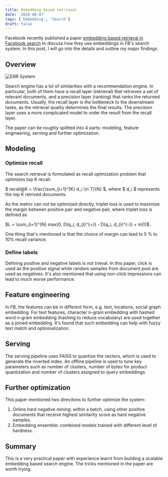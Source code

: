 ```yaml
---
title: Embedding based retrieval
date: '2020-08-07'
tags: ['Embedding', 'Search']
draft: false
---
```


Facebook recently published a paper [embedding based retrieval in Facebook search](https://arxiv.org/pdf/2006.11632.pdf) to discuss how they use embeddings in FB's search system. In this post, I will go into the details and outline my major findings.


## Overview

![EBR System](/static/images/blog/embedding-based-retrieval/ebr_system.png)

Search engine has a lot of similarities with a recommendation engine. In particular, both of them have a recall layer (retrieval) that retrieves a set of relevant documents, and a precision layer (ranking) that ranks the returned documents. Usually, the recall layer is the bottleneck to the downstream tasks, as the retrieval quality determines the final results. The precision layer uses a more complicated model to order the result from the recall layer.

The paper can be roughly splitted into 4 parts: modeling, feature engineering, serving and further optimization. 

## Modeling

### Optimize recall

The search retrieval is formulated as recall optmization problem that optimizes top K recall: 

$ recall@K = \frac{\sum_{i=1}^{K} d_i \in T}{N} $, where  $ d_i $ represents the top K retrived documents.

As the metric can not be optimized directly, triplet loss is used to maximize the margin between positive pair and negative pair, where triplet loss is defined as 

$L = \sum_{i=1}^{N} max(0, D(q_i, d_{i}^{+}) - D(q_i, d_{i}^{-}) + m)))$.

One thing that's mentioned is that the choice of margin can lead to 5 $\%$ to 10$\%$ recall variance.

### Define labels

Defining positive and negative labels is not trieval. In this paper, click is used as the positive signal while random samples from document pool are used as negatives. It's also mentioned that using non-click impressions can lead to much worse performance.


## Feature engineering

In FB, the features can be in different form, e.g. text, locations, social graph embedding. For text features, character n-gram embedding with hashed word n-gram embedding (hashing to reduce vocabulary) are used together as a joined embedding. It's found that such embedding can help with fuzzy text match and optioinalization. 


## Serving

The serving pipeline uses FAISS to quantize the vectors, which is used to generate the inverted index. An offline pipeline is used to tune key parameters such as number of clusters, number of bytes for product quantization and number of clusters assigned to query embeddings.

## Further optimization

This paper mentioned two direcitons to further optimize the system:

1. Online hard negative mining: within a batch, using other positive documents that receive highest similarity score as hard negative samples.
2. Embedding ensemble: combined models trained with different level of hardness.


## Summary

This is a very practical paper with experience learnt from building a scalable embedding based search engine. The tricks mentioned in the paper are worth trying.
